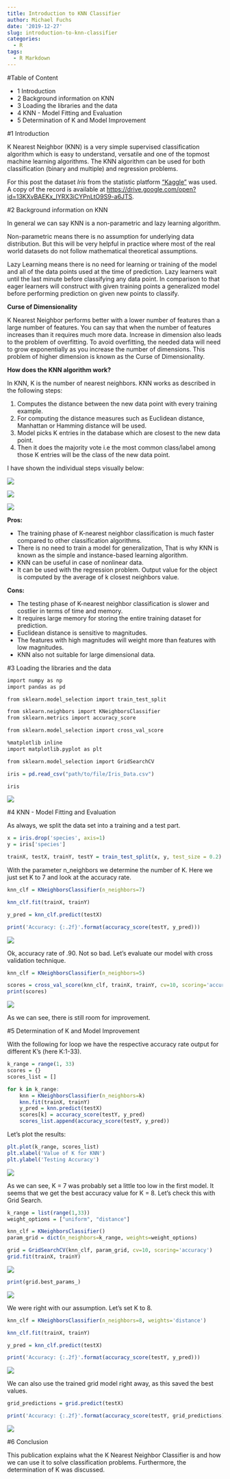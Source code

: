 ```yaml
---
title: Introduction to KNN Classifier
author: Michael Fuchs
date: '2019-12-27'
slug: introduction-to-knn-classifier
categories:
  - R
tags:
  - R Markdown
---
```





#Table of Content

+ 1 Introduction
+ 2 Background information on KNN
+ 3 Loading the libraries and the data
+ 4 KNN - Model Fitting and Evaluation
+ 5 Determination of K and Model Improvement

#1 Introduction

K Nearest Neighbor (KNN) is a very simple supervised classification algorithm which is easy to understand, versatile and one of the topmost machine learning algorithms.
The KNN algorithm can be used for both classification (binary and multiple) and regression problems.

For this post the dataset *Iris* from the statistic platform ["Kaggle"](https://www.kaggle.com/c/santander-customer-satisfaction/data) was used. A copy of the record is available at <https://drive.google.com/open?id=13KXvBAEKx_IYRX3iCYPnLtO9S9-a6JTS>.


#2 Background information on KNN

In general we can say KNN is a non-parametric and lazy learning algorithm.

Non-parametric means there is no assumption for underlying data distribution. But this will be very helpful in practice where most of the real world datasets do not follow mathematical theoretical assumptions.

Lazy Learning means there is no need for learning or training of the model and all of the data points used at the time of prediction. Lazy learners wait until the last minute before classifying any data point. In comparison to that eager learners will construct with given training points a generalized model before performing prediction on given new points to classify.


**Curse of Dimensionality**

K Nearest Neighbor performs better with a lower number of features than a large number of features. You can say that when the number of features increases than it requires much more data. Increase in dimension also leads to the problem of overfitting. To avoid overfitting, the needed data will need to grow exponentially as you increase the number of dimensions. This problem of higher dimension is known as the Curse of Dimensionality.


**How does the KNN algorithm work?**

In KNN, K is the number of nearest neighbors. KNN works as described in the following steps:

1. Computes the distance between the new data point with every training example.
2. For computing the distance measures such as Euclidean distance, Manhattan or Hamming distance will be used.
3. Model picks K entries in the database which are closest to the new data point.
4. Then it does the majority vote i.e the most common class/label among those K entries will be the class of the new data point.

I have shown the individual steps visually below:

![](/post/2019-12-27-introduction-to-knn-classifier_files/p35p1.png)

![](/post/2019-12-27-introduction-to-knn-classifier_files/p35p2.png)

![](/post/2019-12-27-introduction-to-knn-classifier_files/p35p3.png)




**Pros:**

+ The training phase of K-nearest neighbor classification is much faster compared to other classification algorithms. 
+ There is no need to train a model for generalization, That is why KNN is known as the simple and instance-based learning algorithm. 
+ KNN can be useful in case of nonlinear data. 
+ It can be used with the regression problem. Output value for the object is computed by the average of k closest neighbors value.


**Cons:**

+ The testing phase of K-nearest neighbor classification is slower and costlier in terms of time and memory. 
+ It requires large memory for storing the entire training dataset for prediction. 
+ Euclidean distance is sensitive to magnitudes. 
+ The features with high magnitudes will weight more than features with low magnitudes. 
+ KNN also not suitable for large dimensional data.




#3 Loading the libraries and the data


```r
import numpy as np
import pandas as pd

from sklearn.model_selection import train_test_split

from sklearn.neighbors import KNeighborsClassifier
from sklearn.metrics import accuracy_score

from sklearn.model_selection import cross_val_score

%matplotlib inline
import matplotlib.pyplot as plt

from sklearn.model_selection import GridSearchCV
```


```r
iris = pd.read_csv("path/to/file/Iris_Data.csv")

iris
```

![](/post/2019-12-27-introduction-to-knn-classifier_files/p35p4.png)

#4 KNN - Model Fitting and Evaluation

As always, we split the data set into a training and a test part.

```r
x = iris.drop('species', axis=1)
y = iris['species']

trainX, testX, trainY, testY = train_test_split(x, y, test_size = 0.2)
```


With the parameter n_neighbors we determine the number of K. Here we just set K to 7 and look at the accuracy rate.

```r
knn_clf = KNeighborsClassifier(n_neighbors=7)

knn_clf.fit(trainX, trainY)

y_pred = knn_clf.predict(testX)

print('Accuracy: {:.2f}'.format(accuracy_score(testY, y_pred)))
```

![](/post/2019-12-27-introduction-to-knn-classifier_files/p35p5.png)

Ok, accuracy rate of .90. Not so bad. 
Let's evaluate our model with cross validation technique.


```r
knn_clf = KNeighborsClassifier(n_neighbors=5)

scores = cross_val_score(knn_clf, trainX, trainY, cv=10, scoring='accuracy')
print(scores)
```

![](/post/2019-12-27-introduction-to-knn-classifier_files/p35p6.png)

As we can see, there is still room for improvement.


#5 Determination of K and Model Improvement


With the following for loop we have the respective accuracy rate output for different K's (here K:1-33).


```r
k_range = range(1, 33)
scores = {}
scores_list = []

for k in k_range:
    knn = KNeighborsClassifier(n_neighbors=k)
    knn.fit(trainX, trainY)
    y_pred = knn.predict(testX)
    scores[k] = accuracy_score(testY, y_pred)
    scores_list.append(accuracy_score(testY, y_pred))
```

Let's plot the results:

```r
plt.plot(k_range, scores_list)
plt.xlabel('Value of K for KNN')
plt.ylabel('Testing Accuracy')
```

![](/post/2019-12-27-introduction-to-knn-classifier_files/p35p7.png)


As we can see, K = 7 was probably set a little too low in the first model. It seems that we get the best accuracy value for K = 8. Let's check this with Grid Search.

```r
k_range = list(range(1,33))
weight_options = ["uniform", "distance"]

knn_clf = KNeighborsClassifier()
param_grid = dict(n_neighbors=k_range, weights=weight_options)

grid = GridSearchCV(knn_clf, param_grid, cv=10, scoring='accuracy')
grid.fit(trainX, trainY)
```

![](/post/2019-12-27-introduction-to-knn-classifier_files/p35p8.png)


```r
print(grid.best_params_)
```

![](/post/2019-12-27-introduction-to-knn-classifier_files/p35p9.png)

We were right with our assumption. Let's set K to 8.  

```r
knn_clf = KNeighborsClassifier(n_neighbors=8, weights='distance')

knn_clf.fit(trainX, trainY)

y_pred = knn_clf.predict(testX)

print('Accuracy: {:.2f}'.format(accuracy_score(testY, y_pred)))
```

![](/post/2019-12-27-introduction-to-knn-classifier_files/p35p10.png)


We can also use the trained grid model right away, as this saved the best values.



```r
grid_predictions = grid.predict(testX) 

print('Accuracy: {:.2f}'.format(accuracy_score(testY, grid_predictions)))
```

![](/post/2019-12-27-introduction-to-knn-classifier_files/p35p11.png)

#6 Conclusion


This publication explains what the K Nearest Neighbor Classifier is and how we can use it to solve classification problems. Furthermore, the determination of K was discussed.



